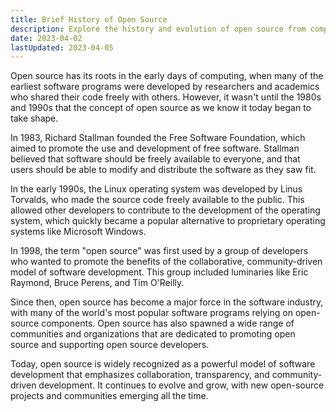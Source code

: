 ```yaml
---
title: Brief History of Open Source
description: Explore the history and evolution of open source from computing roots to its emergence as a philosophy changing software development. Discover its impact today!
date: 2023-04-02
lastUpdated: 2023-04-05
---
```

<p class="lead">Open source has its roots in the early days of computing, when many of the earliest software programs were developed by researchers and academics who shared their code freely with others. However, it wasn't until the 1980s and 1990s that the concept of open source as we know it today began to take shape.</p>

In 1983, Richard Stallman founded the Free Software Foundation, which aimed to promote the use and development of free software. Stallman believed that software should be freely available to everyone, and that users should be able to modify and distribute the software as they saw fit.

In the early 1990s, the Linux operating system was developed by Linus Torvalds, who made the source code freely available to the public. This allowed other developers to contribute to the development of the operating system, which quickly became a popular alternative to proprietary operating systems like Microsoft Windows.

In 1998, the term "open source" was first used by a group of developers who wanted to promote the benefits of the collaborative, community-driven model of software development. This group included luminaries like Eric Raymond, Bruce Perens, and Tim O'Reilly.

Since then, open source has become a major force in the software industry, with many of the world's most popular software programs relying on open-source components. Open source has also spawned a wide range of communities and organizations that are dedicated to promoting open source and supporting open source developers.

Today, open source is widely recognized as a powerful model of software development that emphasizes collaboration, transparency, and community-driven development. It continues to evolve and grow, with new open-source projects and communities emerging all the time.